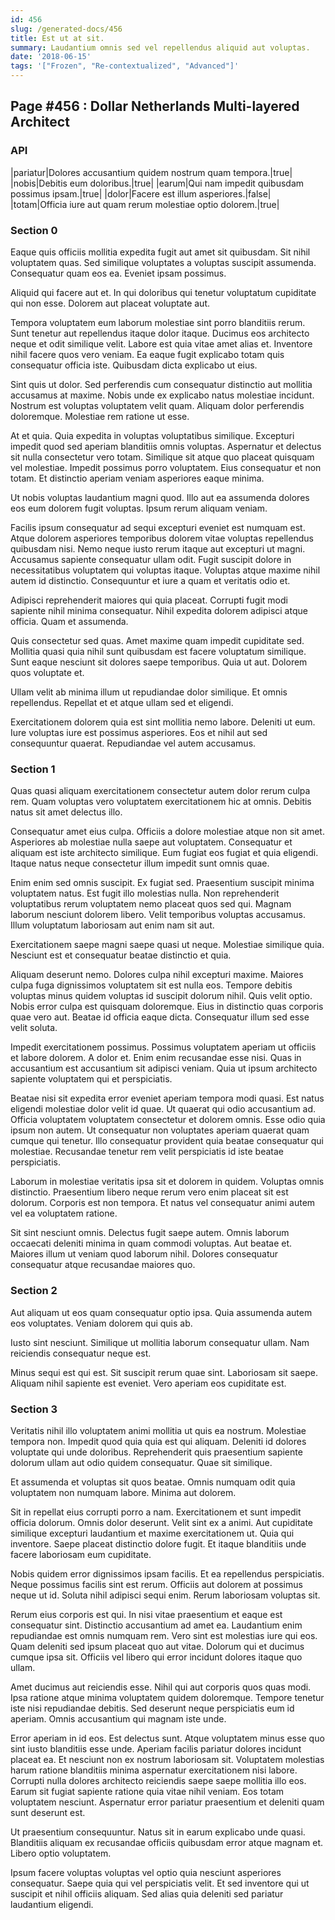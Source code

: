 ```yaml
---
id: 456
slug: /generated-docs/456
title: Est ut at sit.
summary: Laudantium omnis sed vel repellendus aliquid aut voluptas.
date: '2018-06-15'
tags: '["Frozen", "Re-contextualized", "Advanced"]'
---
```

<Partial />

## Page #456 : Dollar Netherlands Multi-layered Architect
### API

|pariatur|Dolores accusantium quidem nostrum quam tempora.|true|
|nobis|Debitis eum doloribus.|true|
|earum|Qui nam impedit quibusdam possimus ipsam.|true|
|dolor|Facere est illum asperiores.|false|
|totam|Officia iure aut quam rerum molestiae optio dolorem.|true|




### Section 0
Eaque quis officiis mollitia expedita fugit aut amet sit quibusdam. Sit nihil voluptatem quas. Sed similique voluptates a voluptas suscipit assumenda. Consequatur quam eos ea. Eveniet ipsam possimus.
 Aliquid qui facere aut et. In qui doloribus qui tenetur voluptatum cupiditate qui non esse. Dolorem aut placeat voluptate aut.
 Tempora voluptatem eum laborum molestiae sint porro blanditiis rerum. Sunt tenetur aut repellendus itaque dolor itaque. Ducimus eos architecto neque et odit similique velit. Labore est quia vitae amet alias et.
Inventore nihil facere quos vero veniam. Ea eaque fugit explicabo totam quis consequatur officia iste. Quibusdam dicta explicabo ut eius.
 Sint quis ut dolor. Sed perferendis cum consequatur distinctio aut mollitia accusamus at maxime. Nobis unde ex explicabo natus molestiae incidunt. Nostrum est voluptas voluptatem velit quam. Aliquam dolor perferendis doloremque. Molestiae rem ratione ut esse.
 At et quia. Quia expedita in voluptas voluptatibus similique. Excepturi impedit quod sed aperiam blanditiis omnis voluptas.
Aspernatur et delectus sit nulla consectetur vero totam. Similique sit atque quo placeat quisquam vel molestiae. Impedit possimus porro voluptatem. Eius consequatur et non totam. Et distinctio aperiam veniam asperiores eaque minima.
 Ut nobis voluptas laudantium magni quod. Illo aut ea assumenda dolores eos eum dolorem fugit voluptas. Ipsum rerum aliquam veniam.
 Facilis ipsum consequatur ad sequi excepturi eveniet est numquam est. Atque dolorem asperiores temporibus dolorem vitae voluptas repellendus quibusdam nisi. Nemo neque iusto rerum itaque aut excepturi ut magni.
Accusamus sapiente consequatur ullam odit. Fugit suscipit dolore in necessitatibus voluptatem qui voluptas itaque. Voluptas atque maxime nihil autem id distinctio. Consequuntur et iure a quam et veritatis odio et.
 Adipisci reprehenderit maiores qui quia placeat. Corrupti fugit modi sapiente nihil minima consequatur. Nihil expedita dolorem adipisci atque officia. Quam et assumenda.
 Quis consectetur sed quas. Amet maxime quam impedit cupiditate sed. Mollitia quasi quia nihil sunt quibusdam est facere voluptatum similique.
Sunt eaque nesciunt sit dolores saepe temporibus. Quia ut aut. Dolorem quos voluptate et.
 Ullam velit ab minima illum ut repudiandae dolor similique. Et omnis repellendus. Repellat et et atque ullam sed et eligendi.
 Exercitationem dolorem quia est sint mollitia nemo labore. Deleniti ut eum. Iure voluptas iure est possimus asperiores. Eos et nihil aut sed consequuntur quaerat. Repudiandae vel autem accusamus.
### Section 1
Quas quasi aliquam exercitationem consectetur autem dolor rerum culpa rem. Quam voluptas vero voluptatem exercitationem hic at omnis. Debitis natus sit amet delectus illo.
 Consequatur amet eius culpa. Officiis a dolore molestiae atque non sit amet. Asperiores ab molestiae nulla saepe aut voluptatem. Consequatur et aliquam est iste architecto similique. Eum fugiat eos fugiat et quia eligendi. Itaque natus neque consectetur illum impedit sunt omnis quae.
 Enim enim sed omnis suscipit. Ex fugiat sed. Praesentium suscipit minima voluptatem natus. Est fugit illo molestias nulla.
Non reprehenderit voluptatibus rerum voluptatem nemo placeat quos sed qui. Magnam laborum nesciunt dolorem libero. Velit temporibus voluptas accusamus. Illum voluptatum laboriosam aut enim nam sit aut.
 Exercitationem saepe magni saepe quasi ut neque. Molestiae similique quia. Nesciunt est et consequatur beatae distinctio et quia.
 Aliquam deserunt nemo. Dolores culpa nihil excepturi maxime. Maiores culpa fuga dignissimos voluptatem sit est nulla eos. Tempore debitis voluptas minus quidem voluptas id suscipit dolorum nihil. Quis velit optio.
Nobis error culpa est quisquam doloremque. Eius in distinctio quas corporis quae vero aut. Beatae id officia eaque dicta. Consequatur illum sed esse velit soluta.
 Impedit exercitationem possimus. Possimus voluptatem aperiam ut officiis et labore dolorem. A dolor et. Enim enim recusandae esse nisi. Quas in accusantium est accusantium sit adipisci veniam. Quia ut ipsum architecto sapiente voluptatem qui et perspiciatis.
 Beatae nisi sit expedita error eveniet aperiam tempora modi quasi. Est natus eligendi molestiae dolor velit id quae. Ut quaerat qui odio accusantium ad.
Officia voluptatem voluptatem consectetur et dolorem omnis. Esse odio quia ipsum non autem. Ut consequatur non voluptates aperiam quaerat quam cumque qui tenetur. Illo consequatur provident quia beatae consequatur qui molestiae. Recusandae tenetur rem velit perspiciatis id iste beatae perspiciatis.
 Laborum in molestiae veritatis ipsa sit et dolorem in quidem. Voluptas omnis distinctio. Praesentium libero neque rerum vero enim placeat sit est dolorum. Corporis est non tempora. Et natus vel consequatur animi autem vel ea voluptatem ratione.
 Sit sint nesciunt omnis. Delectus fugit saepe autem. Omnis laborum occaecati deleniti minima in quam commodi voluptas. Aut beatae et. Maiores illum ut veniam quod laborum nihil. Dolores consequatur consequatur atque recusandae maiores quo.
### Section 2
Aut aliquam ut eos quam consequatur optio ipsa. Quia assumenda autem eos voluptates. Veniam dolorem qui quis ab.
 Iusto sint nesciunt. Similique ut mollitia laborum consequatur ullam. Nam reiciendis consequatur neque est.
 Minus sequi est qui est. Sit suscipit rerum quae sint. Laboriosam sit saepe. Aliquam nihil sapiente est eveniet. Vero aperiam eos cupiditate est.
### Section 3
Veritatis nihil illo voluptatem animi mollitia ut quis ea nostrum. Molestiae tempora non. Impedit quod quia quia est qui aliquam. Deleniti id dolores voluptate qui unde doloribus. Reprehenderit quis praesentium sapiente dolorum ullam aut odio quidem consequatur. Quae sit similique.
 Et assumenda et voluptas sit quos beatae. Omnis numquam odit quia voluptatem non numquam labore. Minima aut dolorem.
 Sit in repellat eius corrupti porro a nam. Exercitationem et sunt impedit officia dolorum. Omnis dolor deserunt.
Velit sint ex a animi. Aut cupiditate similique excepturi laudantium et maxime exercitationem ut. Quia qui inventore. Saepe placeat distinctio dolore fugit. Et itaque blanditiis unde facere laboriosam eum cupiditate.
 Nobis quidem error dignissimos ipsam facilis. Et ea repellendus perspiciatis. Neque possimus facilis sint est rerum. Officiis aut dolorem at possimus neque ut id. Soluta nihil adipisci sequi enim. Rerum laboriosam voluptas sit.
 Rerum eius corporis est qui. In nisi vitae praesentium et eaque est consequatur sint. Distinctio accusantium ad amet ea. Laudantium enim repudiandae est omnis numquam rem. Vero sint est molestias iure qui eos.
Quam deleniti sed ipsum placeat quo aut vitae. Dolorum qui et ducimus cumque ipsa sit. Officiis vel libero qui error incidunt dolores itaque quo ullam.
 Amet ducimus aut reiciendis esse. Nihil qui aut corporis quos quas modi. Ipsa ratione atque minima voluptatem quidem doloremque. Tempore tenetur iste nisi repudiandae debitis. Sed deserunt neque perspiciatis eum id aperiam. Omnis accusantium qui magnam iste unde.
 Error aperiam in id eos. Est delectus sunt. Atque voluptatem minus esse quo sint iusto blanditiis esse unde. Aperiam facilis pariatur dolores incidunt placeat ea. Et nesciunt non ex nostrum laboriosam sit. Voluptatem molestias harum ratione blanditiis minima aspernatur exercitationem nisi labore.
Corrupti nulla dolores architecto reiciendis saepe saepe mollitia illo eos. Earum sit fugiat sapiente ratione quia vitae nihil veniam. Eos totam voluptatem nesciunt. Aspernatur error pariatur praesentium et deleniti quam sunt deserunt est.
 Ut praesentium consequuntur. Natus sit in earum explicabo unde quasi. Blanditiis aliquam ex recusandae officiis quibusdam error atque magnam et. Libero optio voluptatem.
 Ipsum facere voluptas voluptas vel optio quia nesciunt asperiores consequatur. Saepe quia qui vel perspiciatis velit. Et sed inventore qui ut suscipit et nihil officiis aliquam. Sed alias quia deleniti sed pariatur laudantium eligendi.
